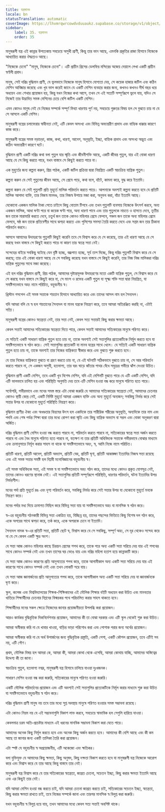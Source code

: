 ```yaml
---
title: যন্ত্রমানব
locale: bn
statusTranslation: automatic
coverImage: https://lhvmrqwrcowdvduuaukz.supabase.co/storage/v1/object/public/strapi-uploads/small_cover-educacion-fundamental.webp-2d51a7828a2b1309555be27f7e2a61a0.webp
sidebar:
    label: 35. যন্ত্রমানব
    order: 35
---
```

মানুষরূপী যন্ত্র এই কান্নার উপত্যকায় সবচেয়ে অসুখী প্রাণী, কিন্তু তার ভান আছে, এমনকি প্রকৃতির রাজা হিসাবে নিজেকে আখ্যায়িত করার ঔদ্ধত্যও আছে।

"নিজেকে চেনো" "মানুষ, নিজেকে চেনো"। এটি প্রাচীন গ্রিসের ডেলফির মন্দিরের অজেয় দেয়ালে লেখা একটি প্রাচীন স্বর্ণালী প্রবাদ।

মানুষ, সেই দরিদ্র বুদ্ধিমান প্রাণী, যে ভুলভাবে নিজেকে মানুষ হিসাবে যোগ্যতা দেয়, সে কয়েক হাজার জটিল এবং কঠিন মেশিন আবিষ্কার করেছে এবং খুব ভাল করেই জানে যে একটি মেশিন ব্যবহার করার জন্য, কখনও কখনও দীর্ঘ বছর ধরে অধ্যয়ন এবং শেখার প্রয়োজন হয়, কিন্তু যখন নিজের কথা আসে, তখন সে এই সত্যটি সম্পূর্ণরূপে ভুলে যায়, যদিও সে নিজেই তার উদ্ভাবিত সমস্ত মেশিনের চেয়ে বেশি জটিল একটি মেশিন।

এমন কোনও মানুষ নেই যে নিজের সম্পর্কে সম্পূর্ণ মিথ্যা ধারণায় পূর্ণ নয়, সবচেয়ে গুরুতর বিষয় হল সে বুঝতে চায় না যে সে আসলে একটি মেশিন।

মানুষরূপী যন্ত্রের চলাফেরার স্বাধীনতা নেই, এটি কেবল অসংখ্য এবং বিভিন্ন অভ্যন্তরীণ প্রভাব এবং বাহ্যিক ধাক্কার কারণে কাজ করে।

মানুষরূপী যন্ত্রের সমস্ত নড়াচড়া, কাজ, কথা, ধারণা, আবেগ, অনুভূতি, ইচ্ছা, বাহ্যিক প্রভাব এবং অসংখ্য অদ্ভুত এবং কঠিন অভ্যন্তরীণ কারণে ঘটে।

বুদ্ধিমান প্রাণী একটি দরিদ্র কথা বলা পুতুল যার স্মৃতি এবং জীবনীশক্তি আছে, একটি জীবন্ত পুতুল, যার এই বোকা ধারণা আছে যে সে কিছু করতে পারে, যখন বাস্তবে সে কিছুই করতে পারে না।

এক মুহুর্তের জন্য কল্পনা করুন, প্রিয় পাঠক, একটি জটিল প্রক্রিয়া দ্বারা নিয়ন্ত্রিত একটি স্বয়ংক্রিয় যান্ত্রিক পুতুল।

কল্পনা করুন যে সেই পুতুলের জীবন আছে, সে প্রেমে পড়ে, কথা বলে, হাঁটে, কামনা করে, যুদ্ধ করে ইত্যাদি।

কল্পনা করুন যে সেই পুতুলটি প্রতি মুহূর্তে মালিক পরিবর্তন করতে পারে। আপনাকে অবশ্যই কল্পনা করতে হবে যে প্রতিটি মালিক আলাদা ব্যক্তি, তার নিজস্ব মানদণ্ড, তার নিজস্ব উপায়ে মজা করা, অনুভব করা, বাঁচা ইত্যাদি আছে।

যেকোনো একজন মালিক টাকা পেতে চাইলে কিছু বোতাম টিপবে এবং তখন পুতুলটি ব্যবসায় নিজেকে উৎসর্গ করবে, অন্য একজন মালিক, আধা ঘণ্টা পরে বা কয়েক ঘণ্টা পরে, অন্য ধারণা পাবে এবং তার পুতুলকে নাচতে ও হাসতে দেবে, তৃতীয় জন তাকে মারামারি করতে দেবে, চতুর্থ জন তাকে কোনও মহিলার প্রেমে ফেলবে, পঞ্চম জন তাকে অন্য মহিলার প্রেমে ফেলবে, ষষ্ঠ জন তাকে প্রতিবেশীর সাথে ঝগড়া করতে এবং পুলিশের সমস্যা তৈরি করতে দেবে এবং সপ্তম জন তার ঠিকানা পরিবর্তন করবে।

আসলে আমাদের উদাহরণের পুতুলটি কিছুই করেনি তবে সে বিশ্বাস করে যে সে করেছে, তার এই ধারণা আছে যে সে করছে যখন বাস্তবে সে কিছুই করতে পারে না কারণ তার স্বতন্ত্র সত্তা নেই।

সন্দেহের বাইরে সবকিছু ঘটেছে যেন বৃষ্টি হচ্ছে, বজ্রপাত হচ্ছে, সূর্য তাপ দিচ্ছে, কিন্তু দরিদ্র পুতুলটি বিশ্বাস করে যে সে করছে; তার এই বোকা ধারণা আছে যে সে সবকিছু করেছে যখন বাস্তবে সে কিছুই করেনি, তার নিজ নিজ মালিকরা দরিদ্র যান্ত্রিক পুতুলের সাথে মজা করেছে।

এই হল দরিদ্র বুদ্ধিমান প্রাণী, প্রিয় পাঠক, আমাদের দৃষ্টান্তমূলক উদাহরণের মতো একটি যান্ত্রিক পুতুল, সে বিশ্বাস করে যে সে করছে যখন বাস্তবে সে কিছুই করে না, সে মাংস ও রক্তের একটি পুতুল যা সূক্ষ্ম শক্তি সত্তা দ্বারা নিয়ন্ত্রিত, যা সমষ্টিগতভাবে অহং নামে পরিচিত, বহুবচনীয় স্ব।

খ্রিস্টান গসপেল এই সমস্ত সত্তাকে শয়তান হিসাবে আখ্যায়িত করে এবং তাদের আসল নাম হল সৈন্যদল।

যদি আমরা বলি যে স্ব হল শয়তানের সৈন্যদল যা মানব যন্ত্রকে নিয়ন্ত্রণ করে, তবে আমরা অতিরঞ্জিত করছি না, এটাই সত্যি।

মানুষরূপী যন্ত্রের কোনও স্বতন্ত্রতা নেই, তার সত্তা নেই, কেবল সত্য সত্তারই কিছু করার ক্ষমতা আছে।

কেবল সত্তাই আমাদের সত্যিকারের স্বতন্ত্রতা দিতে পারে, কেবল সত্তাই আমাদের সত্যিকারের মানুষে পরিণত করে।

যে সত্যিই একটি সাধারণ যান্ত্রিক পুতুল হতে চায় না, তাকে অবশ্যই সেই সত্তাগুলির প্রত্যেকটিকে নির্মূল করতে হবে যা সমষ্টিগতভাবে স্ব গঠন করে। সেই সত্তাগুলির প্রত্যেকটি যা মানব যন্ত্রের সাথে খেলে। যে সত্যিই একটি সাধারণ যান্ত্রিক পুতুল হতে চায় না, তাকে অবশ্যই তার নিজের যান্ত্রিকতা স্বীকার করে এবং বুঝতে শুরু করতে হবে।

যে তার নিজের যান্ত্রিকতা বুঝতে বা গ্রহণ করতে চায় না, যে এই ঘটনাটি সঠিকভাবে বুঝতে চায় না, সে আর পরিবর্তন করতে পারবে না, সে একজন অসুখী, হতভাগ্য, তার বরং ঘাড়ে জাঁতার পাথর বেঁধে সমুদ্রের গভীরে ঝাঁপ দেওয়া উচিত।

বুদ্ধিমান প্রাণী একটি মেশিন, তবে একটি খুব বিশেষ মেশিন, যদি এই মেশিনটি বুঝতে পারে যে এটি একটি মেশিন, যদি এটি ভালভাবে চালিত হয় এবং পরিস্থিতি অনুমতি দেয় তবে এটি মেশিন হওয়া বন্ধ করে মানুষে পরিণত হতে পারে।

সর্বোপরি, গভীরভাবে এবং মনের সমস্ত স্তরে এটা বোঝা জরুরি যে আমাদের সত্যিকারের স্বতন্ত্রতা নেই, আমাদের চেতনার কোনও স্থায়ী কেন্দ্র নেই, একটি নির্দিষ্ট মুহূর্তে আমরা একজন ব্যক্তি এবং অন্য মুহূর্তে অন্যজন; সবকিছু নির্ভর করে সেই সত্তার উপর যা যেকোনো মুহূর্তে পরিস্থিতি নিয়ন্ত্রণ করে।

বুদ্ধিমান প্রাণীর ঐক্য এবং অখণ্ডতার বিভ্রমের উৎস হল একদিকে তার শারীরিক শরীরের অনুভূতি, অন্যদিকে তার নাম এবং পদবি এবং শেষ পর্যন্ত শিক্ষা দ্বারা তার মধ্যে রোপণ করা স্মৃতি এবং কিছু যান্ত্রিক অভ্যাস বা সরল এবং বোকা অনুকরণ দ্বারা অর্জিত।

দরিদ্র বুদ্ধিমান প্রাণী মেশিন হওয়া বন্ধ করতে পারবে না, পরিবর্তন করতে পারবে না, সত্যিকারের স্বতন্ত্র সত্তা অর্জন করতে পারবে না এবং বৈধ মানুষে পরিণত হতে পারবে না, যতক্ষণ না তার প্রতিটি অধিবিদ্যক সত্তাকে গভীরভাবে বোঝার মাধ্যমে এবং ক্রমানুসারে নির্মূল করার সাহস না থাকে যা সমষ্টিগতভাবে অহং, স্ব, আমি নিজে নামে পরিচিত।

প্রতিটি ধারণা, প্রতিটি আবেগ, প্রতিটি অভ্যাস, প্রতিটি স্নেহ, প্রতিটি ঘৃণা, প্রতিটি আকাঙ্ক্ষা ইত্যাদির নিজস্ব সত্তা রয়েছে এবং এই সমস্ত সত্তার সমষ্টি হল বিপ্লবী মনোবিজ্ঞানের বহুবচনীয় স্ব।

এই সমস্ত অধিবিদ্যক সত্তা, এই সমস্ত স্ব যা সমষ্টিগতভাবে অহং গঠন করে, তাদের মধ্যে কোনও প্রকৃত যোগসূত্র নেই, তাদের কোনও ধরণের স্থানাঙ্ক নেই। এই সত্তাগুলির প্রতিটি সম্পূর্ণরূপে পরিস্থিতি, ধারণার পরিবর্তন, ঘটনা ইত্যাদির উপর নির্ভরশীল।

মনের পর্দা প্রতি মুহূর্তে রঙ এবং দৃশ্য পরিবর্তন করে, সবকিছু নির্ভর করে সেই সত্তার উপর যা যেকোনো মুহূর্তে মনকে নিয়ন্ত্রণ করে।

মনের পর্দার মধ্য দিয়ে ক্রমাগত মিছিল করে বিভিন্ন সত্তা যায় যা সমষ্টিগতভাবে অহং বা মানসিক স্ব গঠন করে।

স্ব-এর বহুবচনীয় গঠনকারী বিভিন্ন সত্তা একত্রিত হয়, বিচ্ছিন্ন হয়, তাদের পছন্দের ভিত্তিতে কিছু বিশেষ দল গঠন করে, একে অপরের সাথে ঝগড়া করে, তর্ক করে, একে অপরকে চেনে না ইত্যাদি।

সৈন্যদল নামক স্ব-এর প্রতিটি সত্তা, প্রতিটি ছোট স্ব, বিশ্বাস করে যে সে সবকিছু, সম্পূর্ণ অহং, সে দূর থেকেও সন্দেহ করে না যে সে কেবল একটি ক্ষুদ্র অংশ।

যে সত্তা আজ কোনও মহিলার কাছে চিরন্তন প্রেমের শপথ করে, তাকে পরে অন্য একটি সত্তা সরিয়ে দেয় যার এই শপথের সাথে কোনও সম্পর্ক নেই এবং তখন তাসের ঘর ভেঙে যায় এবং দরিদ্র মহিলা হতাশ হয়ে কান্নাকাটি করে।

যে সত্তা আজ কোনও কারণের প্রতি আনুগত্যের শপথ করে, তাকে আগামীকাল অন্য একটি সত্তা সরিয়ে দেয় যার এই কারণের সাথে কোনও সম্পর্ক নেই এবং তখন লোকটি সরে যায়।

যে সত্তা আজ জ্ঞানার্জনের প্রতি আনুগত্যের শপথ করে, তাকে আগামীকাল অন্য একটি সত্তা সরিয়ে দেয় যা জ্ঞানার্জনকে ঘৃণা করে।

স্কুল, কলেজ এবং বিশ্ববিদ্যালয়ের শিক্ষক-শিক্ষিকাদের এই মৌলিক শিক্ষার বইটি অধ্যয়ন করা উচিত এবং মানবতার খাতিরে শিক্ষার্থীদের চেতনার বিপ্লবের বিস্ময়কর পথে পরিচালিত করার সাহস থাকতে হবে।

শিক্ষার্থীদের মনের সকল ক্ষেত্রে নিজেদের জানার প্রয়োজনীয়তা উপলব্ধি করা প্রয়োজন।

আরও কার্যকর বুদ্ধিবৃত্তিক দিকনির্দেশনার প্রয়োজন, আমাদের কী তা বোঝা দরকার এবং এটি স্কুল থেকেই শুরু করা উচিত।

আমরা অস্বীকার করি না যে খাবার খাওয়া, বাড়ির ভাড়া পরিশোধ করা এবং পোশাক পরার জন্য অর্থের প্রয়োজন।

আমরা অস্বীকার করি না যে অর্থ উপার্জনের জন্য বুদ্ধিবৃত্তিক প্রস্তুতি, একটি পেশা, একটি কৌশল প্রয়োজন, তবে এটিই সব নয়, এটি গৌণ।

প্রথম, মৌলিক বিষয় হল আমরা কে, আমরা কী, আমরা কোথা থেকে এসেছি, আমরা কোথায় যাচ্ছি, আমাদের অস্তিত্বের উদ্দেশ্য কী তা জানা।

স্বয়ংক্রিয় পুতুল, হতভাগ্য নশ্বর, মানুষরূপী যন্ত্র হিসাবে চালিয়ে যাওয়া দুঃখজনক।

সাধারণ মেশিন হওয়া বন্ধ করা জরুরি, সত্যিকারের মানুষে পরিণত হওয়া জরুরি।

একটি মৌলিক পরিবর্তনের প্রয়োজন এবং এটি অবশ্যই সেই সত্তাগুলির প্রত্যেকটিকে নির্মূল করার মাধ্যমে শুরু করা উচিত যা সমষ্টিগতভাবে বহুবচনীয় স্ব গঠন করে।

দরিদ্র বুদ্ধিমান প্রাণী মানুষ নয় তবে তার মধ্যে সুপ্ত অবস্থায় মানুষে পরিণত হওয়ার সমস্ত সম্ভাবনা রয়েছে।

এটা কোনও নিয়ম নয় যে এই সম্ভাবনাগুলি বিকাশ লাভ করবে, সবচেয়ে স্বাভাবিক হল সেগুলি হারিয়ে যাওয়া।

কেবলমাত্র চরম অতি-প্রচেষ্টার মাধ্যমে এই ধরনের মানবিক সম্ভাবনা বিকাশ করা যেতে পারে।

আমাদের অনেক কিছু নির্মূল করতে হবে এবং অনেক কিছু অর্জন করতে হবে। আমাদের কী বেশি আছে এবং কী কম আছে তা জানার জন্য একটি তালিকা তৈরি করা প্রয়োজন।

এটা স্পষ্ট যে বহুবচনীয় স্ব অপ্রয়োজনীয়, এটি অকেজো এবং ক্ষতিকর।

বলা যুক্তিযুক্ত যে আমাদের কিছু ক্ষমতা, কিছু অনুষদ, কিছু দক্ষতা বিকাশ করতে হবে যা মানুষরূপী যন্ত্র নিজেকে আরোপ করে এবং বিশ্বাস করে যে তার আছে কিন্তু বাস্তবে তার নেই।

মানুষরূপী যন্ত্র বিশ্বাস করে যে তার সত্যিকারের স্বতন্ত্রতা, জাগ্রত চেতনা, সচেতন ইচ্ছা, কিছু করার ক্ষমতা ইত্যাদি আছে এবং এর কিছুই তার নেই।

যদি আমরা মেশিন হওয়া বন্ধ করতে চাই, যদি আমরা চেতনা জাগ্রত করতে চাই, সত্যিকারের সচেতন ইচ্ছা, স্বতন্ত্রতা, কিছু করার ক্ষমতা রাখতে চাই, তবে নিজের সম্পর্কে জানা এবং তারপর মানসিক স্ব বিলুপ্ত করা জরুরি।

যখন বহুবচনীয় স্ব বিলুপ্ত হয়ে যায়, তখন আমাদের মধ্যে কেবল সত্য সত্তাই অবশিষ্ট থাকে।

